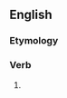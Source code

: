 ==English==

===Etymology===
{{suffix|en|forget|eth}}

===Verb===
{{head|en|verb form}}

# {{en-archaic third-person singular of|forget}}